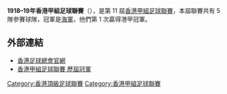 '''1918–19年香港甲組足球聯賽'''（{{lang-en|Hong Kong First Division Football League}}），是第 11 屆[[香港甲組足球聯賽|香港甲組足球聯賽]]，本屆聯賽共有 5 隊參賽球隊，冠軍是[[海軍足球隊|海軍]]，他們第 1 次贏得港甲冠軍。

== 外部連結 ==
*[https://www.hkfa.com/ 香港足球總會官網]{{Wayback|url=https://www.hkfa.com/ |date=20190103174738 }}
*[http://www.rsssf.com/tablesh/hkchamp.html 香港甲組足球聯賽 歷屆冠軍]{{Wayback|url=http://www.rsssf.com/tablesh/hkchamp.html |date=20120205190654 }}

{{港甲賽季}}

[[Category:香港頂級足球聯賽|Category:香港頂級足球聯賽]]
[[Category:香港甲組足球聯賽|Category:香港甲組足球聯賽]]


{{soccer-stub}}